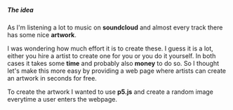 <title>Artwork generator | Portfolio</title>

##### The idea

As I'm listening a lot to music on **soundcloud** and almost every track there has some nice
**artwork**.

I was wondering how much effort it is to create these. I guess it is a lot, either you hire a artist
to create one for you or you do it yourself. In both cases it takes some **time** and probably also
**money** to do so. So I thought let's make this more easy by providing a web page where artists can
create an artwork in seconds for free.

To create the artwork I wanted to use **p5.js** and create a random image everytime a user enters the
webpage.
